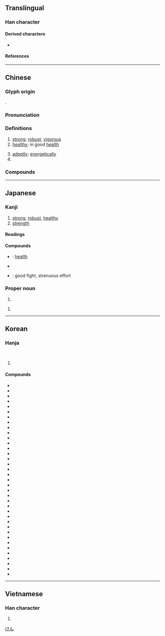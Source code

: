 {{character info/new}}
==Translingual==
{{stroke order|strokes=10}}

===Han character===
{{Han char|rn=9|rad=人|as=09|sn=11|four=25240|canj=ONKQ|ids=⿰亻建}}

====Derived characters====
* {{l|mul|[[𮧨]], [[𨫡]], [[𮅿]], [[𩅋]]}}

====References====
{{Han ref|kx=0111.110|dkj=00875|dj=0237.100|hdz=10184.090|uh=5065}}

----

==Chinese==
{{zh-forms|alt=徤}}

===Glyph origin===
{{Han etym}}
{{Han compound|人|alt1=亻|t1=person|建|c1=s|c2=p|ls=psc}}.

===Pronunciation===
{{zh-pron
|m=jiàn
|c=gin6
|h=pfs=khien
|md=giâng/giông
|md_note=giâng - vernacular; giông - literary
|mn=kiāⁿ/kiān
|mn_note=kiāⁿ - vernacular; kiān - literary
|mn-t=giang6/giêng6/gian7
|mn-t_note=giang6/giêng6 - literary (giêng6 - Chaozhou); gian7 - vernacular
|w=3jji
|mc=y
|oc=y
|cat=a,adv,pn
}}

===Definitions===
{{zh-hanzi}}

# [[strong]]; [[robust]]; [[vigorous]]
# [[healthy]]; in good [[health]]
#: {{zh-x|健康|health; healthy; sound}}
# [[adeptly]]; [[energetically]]
# {{surname|lang=zh}}

===Compounds===
{{zh-der|健步|健存|健兒|健將|健捷|健康|健朗|健美|健美操|健美褲|健美運動|健全|健身|健身房|健實|健談|健忘|健旺|健胃|健在|健壯|伉健|保健|保健操|保健物理|保健粉筆|健仰|健保|健保卡|健兒門診|健力|健力舞|健力運動|健吏|健婦|健康保險|健康教育|健康檢查|健康襪|健康醋|健康食品|健忘症|健檢|健步如飛|健水|健浪|健碩|健筆|健羨|健胃劑|健胸|健舞|健行|健訟|健起|健身院|優生保健|全民健保|凌雲健筆|刁健訟棍|剛健|勇健|四健會|壯健|官健|尖齊圓健|康健|強健|復健|復健中心|復健醫學|心理健康|爽健|矯健|神爽體健|積健為雄|穩健|身輕體健|輕健|雄健|雅健|頑健|馬前健}}

----

==Japanese==

===Kanji===
{{ja-kanji|grade=4|rs=人09}}

# [[strong]], [[robust]], [[healthy]]
# [[strength]]

====Readings====
{{ja-readings
|goon=ごん
|kanon=けん
|kun=すこ-やか, たけ-し, したた-か
}}

====Compounds====
* {{ja-r|健康|けんこう}}: [[health]]
* {{ja-r|健全|けんぜん}}
* {{ja-r|健闘|けんとう}}: good fight, strenuous effort

===Proper noun===
{{ja-pos|proper|けん}}

# {{given name|male|lang=ja}}

{{ja-pos|proper|たけし}}

# {{given name|male|lang=ja}}

[[Category:Japanese male given names|けん]]

----

==Korean==

===Hanja===
{{ko-hanja|굳세다|굳센|건}}<br>
{{ko-hanja|건강하다|건강할|건}}

# {{defn|lang=ko|sort=人09}}

====Compounds====
* {{ko-l|건강|健康}}
* {{ko-l|건강검진|健康檢診}}
* {{ko-l|건강관리|健康管理}}
* {{ko-l|건강교육|健康敎育}}
* {{ko-l|건강미|健康美}}
* {{ko-l|건강법|健康法}}
* {{ko-l|건강보험|健康保險}}
* {{ko-l|건강상담소|健康相談所}}
* {{ko-l|건강성|健康性}}
* {{ko-l|건강식|健康食}}
* {{ko-l|건강우량아|健康優良兒}}
* {{ko-l|건강인|健康人}}
* {{ko-l|건강제|健康劑}}
* {{ko-l|건경|健勁}}
* {{ko-l|건담|健啖}}
* {{ko-l|건담가|健啖家}}
* {{ko-l|건부|健夫}}
* {{ko-l|건부|健婦}}
* {{ko-l|건승|健勝}}
* {{ko-l|건실|健實}}
* {{ko-l|건아|健兒}}
* {{ko-l|건장|健壯}}
* {{ko-l|건재|健在}}
* {{ko-l|건전|健全}}
* {{ko-l|건망|健忘}}
* {{ko-l|건망증|健忘症}}
* {{ko-l|건망실어증|健忘失語症}}
* {{ko-l|건각|健脚}}
* {{ko-l|건보|健步}}
* {{ko-l|건상|健爽}}
* {{ko-l|건선|健羨}}
* {{ko-l|건완|健腕}}
* {{ko-l|건위|健胃}}
* {{ko-l|건첩|健捷}}
* {{ko-l|건필|健筆}}
* {{ko-l|건식|健食}}
* {{ko-l|건투|健鬪}}

----

==Vietnamese==

===Han character===
{{vi-hantu|[[kiện]]|rs=人09}}

# {{defn|lang=vi|sort=人09}}